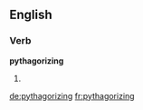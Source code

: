==English==

===Verb===
'''pythagorizing'''

# {{present participle of|[[pythagorize]]}}

[[de:pythagorizing]]
[[fr:pythagorizing]]